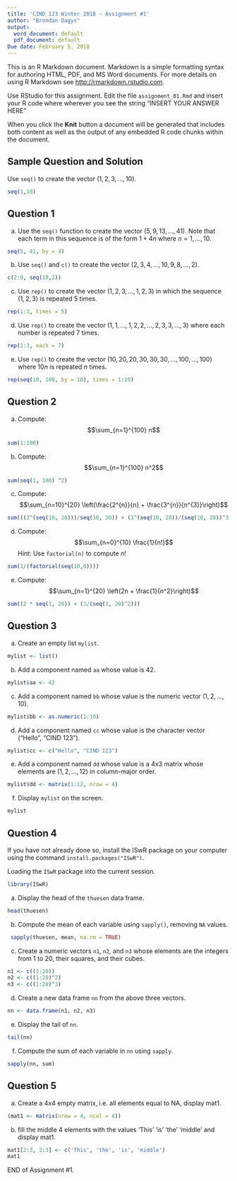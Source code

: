 ```yaml
---
title: 'CIND 123 Winter 2018 - Assignment #1'
author: "Brendan Dagys"
output:
  word_document: default
  pdf_document: default
Due date: February 5, 2018
---
```


This is an R Markdown document. Markdown is a simple formatting syntax for authoring HTML, PDF, and MS Word documents. For more details on using R Markdown see <http://rmarkdown.rstudio.com>.

Use RStudio for this assignment. 
Edit the file `assignment_01.Rmd` and insert your R code where wherever you see the string "INSERT YOUR ANSWER HERE"

When you click the **Knit** button a document will be generated that includes both content as well as the output of any embedded R code chunks within the document. 

## Sample Question and Solution

Use `seq()` to create the vector $(1,2,3,\ldots,10)$.

```r
seq(1,10)
```

## Question 1

a) Use the `seq()` function to create the vector $(5, 9, 13, \ldots, 41)$. Note that each term in this sequence is of the form 
$1 + 4n$ where $n = 1, \ldots, 10$.
```r
seq(5, 41, by = 4)
```



b) Use `seq()` and `c()` to create the vector $(2, 3, 4, \ldots, 10, 9, 8, \ldots, 2)$.
```r
c(2:9, seq(10,2))
```


c) Use `rep()` to create the vector $(1,2,3,\dots,1,2,3)$ in which the sequence $(1,2,3)$ is repeated 5 times.
```r
rep(1:3, times = 5)
```


d) Use `rep()` to create the vector $(1,1,\ldots,1,2,2,\ldots,2,3,3,\ldots,3)$ where each number is repeated 7 times.
```r
rep(1:3, each = 7)
```

e) Use `rep()` to create the vector $(10,20,20,30,30,30,\ldots,100,\ldots,100)$ where $10n$ is repeated $n$ times.
```r
rep(seq(10, 100, by = 10), times = 1:10)
```


## Question 2

a) Compute: $$\sum_{n=1}^{100} n$$
```r
sum(1:100)
```


b) Compute: $$\sum_{n=1}^{100} n^2$$
```r
sum(seq(1, 100) ^2)
```


c) Compute: $$\sum_{n=10}^{20} \left(\frac{2^{n}}{n} + \frac{3^{n}}{n^{3}}\right)$$
```r
sum(((2^(seq(10, 20)))/seq(10, 20)) + (3^(seq(10, 20))/(seq(10, 20))^3))
```


d) Compute: $$\sum_{n=0}^{10} \frac{1}{n!}$$ 
Hint: Use `factorial(n)` to compute $n!$
```r
sum(1/(factorial(seq(10,0))))
```


e) Compute: $$\sum_{n=1}^{20} \left(2n + \frac{1}{n^2}\right)$$
```r
sum((2 * seq(1, 20)) + (1/(seq(1, 20)^2)))
```




## Question 3

a) Create an empty list `mylist`.
```r
mylist <- list()
```


b) Add a component named `aa` whose value is 42.
```r
mylist$aa <- 42
```


c) Add a component named `bb` whose value is the numeric vector $(1,2,\ldots,10)$.
```r
mylist$bb <- as.numeric(1:10)
```

d) Add a component named `cc` whose value is the character vector ("Hello", "CIND 123").
```r
mylist$cc <- c("Hello", "CIND 123")
```


e) Add a component named `dd` whose value is a 4x3 matrix whose elements are $(1,2,\ldots,12)$ in column-major order.
```r
mylist$dd <- matrix(1:12, nrow = 4)
```


f) Display `mylist` on the screen.
```r
mylist
```


## Question 4

If you have not already done so, install the ISwR package on
your computer using the command `install.packages("ISwR")`.

Loading the `ISwR` package into the current session.
```r
library(ISwR)
```

a) Display the head of the `thuesen` data frame.
```r
head(thuesen)
```


b) Compute the mean of each variable using `sapply()`, removing `NA` values.
```r
 sapply(thuesen, mean, na.rm = TRUE)
```


c) Create a numeric vectors `n1`, `n2`, and `n3` whose elements are the integers from 1 to 20, their squares, and their cubes.
```r
n1 <- c((1:20))
n2 <- c((1:20)^2)
n3 <- c((1:20)^3)
```


d) Create a new data frame `nn` from the above three vectors.
```r
nn <- data.frame(n1, n2, n3)
```


e) Display the tail of `nn`.
```r
tail(nn)
```


f) Compute the sum of each variable in `nn` using `sapply`.
```r
sapply(nn, sum)
```

## Question 5


a) Create a 4x4 empty matrix, i.e. all elements equal to NA, display mat1. 

```r
(mat1 <- matrix(nrow = 4, ncol = 4))
```
b) fill the middle 4 elements with the values 'This' 'is' 'the' 'middle' and display mat1.
```r
mat1[2:3, 2:3] <- c('This', 'the', 'is', 'middle')
mat1
```

END of Assignment #1.
